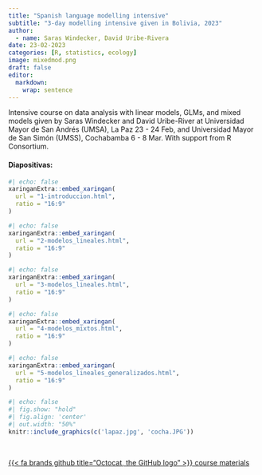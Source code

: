 ```yaml
---
title: "Spanish language modelling intensive"
subtitle: "3-day modelling intensive given in Bolivia, 2023"
author:
  - name: Saras Windecker, David Uribe-Rivera
date: 23-02-2023
categories: [R, statistics, ecology] 
image: mixedmod.png
draft: false 
editor: 
  markdown: 
    wrap: sentence
---
```


Intensive course on data analysis with linear models, GLMs, and mixed models given by Saras Windecker and David Uribe-River at Universidad Mayor de San Andrés (UMSA), La Paz 23 - 24 Feb, and Universidad Mayor de San Simón (UMSS), Cochabamba 6 - 8 Mar. With support from R Consortium. 


#### Diapositivas:
```r
#| echo: false
xaringanExtra::embed_xaringan(
  url = "1-introduccion.html",
  ratio = "16:9"
)
```

```r
#| echo: false
xaringanExtra::embed_xaringan(
  url = "2-modelos_lineales.html",
  ratio = "16:9"
)
```

```r
#| echo: false
xaringanExtra::embed_xaringan(
  url = "3-modelos_lineales.html",
  ratio = "16:9"
)
```

```r
#| echo: false
xaringanExtra::embed_xaringan(
  url = "4-modelos_mixtos.html",
  ratio = "16:9"
)
```

```r
#| echo: false
xaringanExtra::embed_xaringan(
  url = "5-modelos_lineales_generalizados.html",
  ratio = "16:9"
)
```


```r
#| echo: false
#| fig.show: "hold"
#| fig.align: 'center' 
#| out.width: "50%"
knitr::include_graphics(c('lapaz.jpg', 'cocha.JPG'))
```


<br>

::: {.center-text}
[{{< fa brands github title="Octocat, the GitHub logo" >}} course materials](https://github.com/smwindecker/r-para-ecologia){.btn role="button"} 
:::

